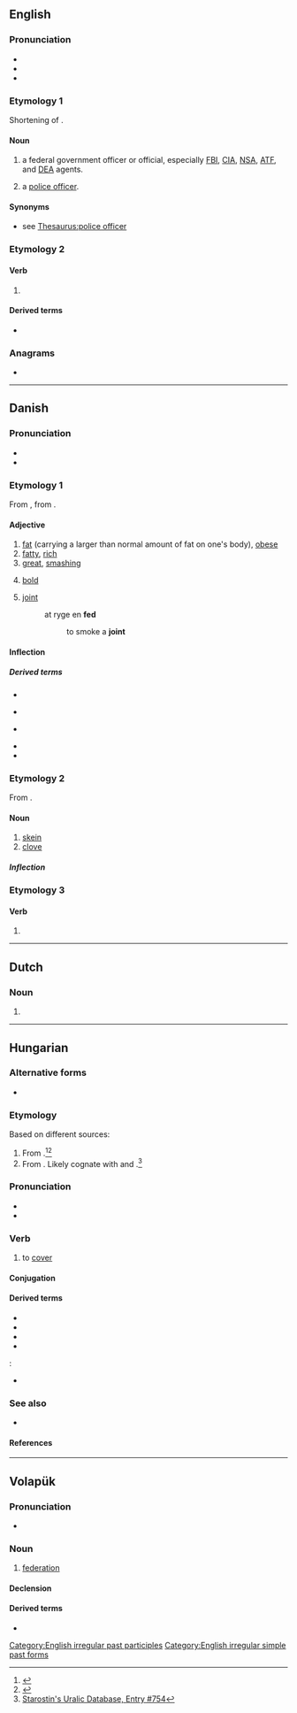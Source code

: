 {{also|Fed|FED|-fed|Fed.}}
==English==
{{wikipedia|dab=FED}}

===Pronunciation===
* {{audio|en|en-us-fed.ogg|Audio (US)}}
* {{rhymes|en|ɛd}}
* {{IPA|en|/fɛd/}}

===Etymology 1===
Shortening of {{m|en|federal}}.

====Noun====
{{en-noun}}

# {{lb|en|US|derogatory|slang}} a federal government officer or official, especially [[FBI]], [[CIA]], [[NSA]], [[ATF]], and [[DEA]] agents.
# {{lb|en|London|especially|MLE|slang}} a [[police officer]].

====Synonyms====
* {{sense|police officer}} see [[Thesaurus:police officer]]

===Etymology 2===

====Verb====
{{head|en|verb form}}

# {{en-past of|feed}}

====Derived terms====
* {{l|en|fed up}}

===Anagrams===
* {{anagrams|en|a=def|DEF|Def.|DfE|FDE|def}}

[[Category:English irregular past participles]]
[[Category:English irregular simple past forms]]

----

==Danish==

===Pronunciation===
* {{IPA|da|/feð/|[feːˀð]|[feðˀ]}}
* {{rhymes|da|eð}}

===Etymology 1===
From {{der|da|non|feitr||fat}}, from {{der|da|gem-pro|*faitaz}}.

====Adjective====
{{da-adj}}

# [[fat]] (carrying a larger than normal amount of fat on one's body), [[obese]]
# [[fatty]], [[rich]]
# [[great]], [[smashing]]
# {{lb|da|of a typeface}} [[bold]]
# {{lb|da|nominally|slang}} [[joint]]
#: at ryge en '''fed'''
#:: to smoke a '''joint'''

====Inflection====
{{da-infl-adj||est}}

=====Derived terms=====
* {{l|da|fede|pos=v}}
* {{l|da|fedme}} {{g|c}}
* {{l|da|fedt}} {{g|n}}
* {{l|da|fedte|pos=v}}
* {{l|da|fedtet|pos=a}}

===Etymology 2===
From {{der|da|non|fit}}.

====Noun====
{{da-noun|stem=fedd|et}}

# [[skein]]
# [[clove]]

=====Inflection=====
{{da-noun-infl|stem=fedd|et}}

===Etymology 3===
{{nonlemma}}

====Verb====
{{head|da|verb form}}

# {{imperative of|da|fede}}

----

==Dutch==

===Noun===
{{nl-noun|f|-|-}}

# {{abbreviation of|nl|federatie}}

----

==Hungarian==

===Alternative forms===
* {{l|hu|föd}} {{q|dialectal}}

===Etymology===
Based on different sources:
# From {{inh|hu|fiu-pro|*pentɜ-||to shut, cover}}.<ref>{{R:Uralonet|744}}</ref><ref>{{R:Zaicz 2006}}</ref>
# From {{der|hu|fiu-pro|-}} {{m|urj-pro|*pintä-||to close, cover}}. Likely cognate with {{cog|fi|pinne}} and {{cog|udm|поди}}.<ref>[http://starling.rinet.ru/cgi-bin/response.cgi?root=config&morpho=0&basename=\data\uralic\uralet.dbf&first=1&off=&text_proto=&method_proto=substring&ic_proto=on&text_meaning=to+close&method_meaning=substring&ic_meaning=on&text_germmean=&method_germmean=substring&ic_germmean=on&text_fin=&method_fin=substring&ic_fin=on&text_est=&method_est=substring&ic_est=on&text_saa=&method_saa=substring&ic_saa=on&text_mrd=&method_mrd=substring&ic_mrd=on&text_mar=&method_mar=substring&ic_mar=on&text_udm=&method_udm=substring&ic_udm=on&text_kom=&method_kom=substring&ic_kom=on&text_khn=&method_khn=substring&ic_khn=on&text_man=&method_man=substring&ic_man=on&text_ugr=fed&method_ugr=substring&ic_ugr=on&text_smd=&method_smd=substring&ic_smd=on&text_nen=&method_nen=substring&ic_nen=on&text_enc=&method_enc=substring&ic_enc=on&text_nga=&method_nga=substring&ic_nga=on&text_slk=&method_slk=substring&ic_slk=on&text_kam=&method_kam=substring&ic_kam=on&text_janh=&method_janh=substring&ic_janh=on&text_samm2=&method_samm2=substring&ic_samm2=on&text_redei=&method_redei=substring&ic_redei=on&text_add=&method_add=substring&ic_add=on&text_reshet=&method_reshet=substring&ic_reshet=on&text_yuk=&method_yuk=substring&ic_yuk=on&text_lit=&method_lit=substring&ic_lit=on&text_any=&method_any=substring&sort=number&ic_any=on Starostin's Uralic Database, Entry #754]</ref>

===Pronunciation===
* {{hu-IPA}}
* {{hyphenation|hu|fed}}

===Verb===
{{hu-verb}}

# {{lb|hu|transitive}} to [[cover]]

====Conjugation====
{{hu-conj-ek|f|e|d}}

====Derived terms====
* {{l|hu|fedés}}
* {{l|hu|fedetlen}}
* {{l|hu|fedez}}
* {{l|hu|fedezet}}
{{hu-verbpref|fed|sep=4|át|be|el|fel|föl|le}}
{{q|Expressions}}:
* {{l|hu|nem fedi a valóságot}}

===See also===
* {{l|hu|fedd}}

====References====
<references/>

{{cln|hu|three-letter words}}

----

==Volapük==

===Pronunciation===
* {{IPA|vo|/fed/}}

===Noun===
{{vo-noun}}

# [[federation]]

====Declension====
{{vo-decl-noun}}

====Derived terms====
* {{l|de|fedalän||federal state, [[Bundesstaat]]}}